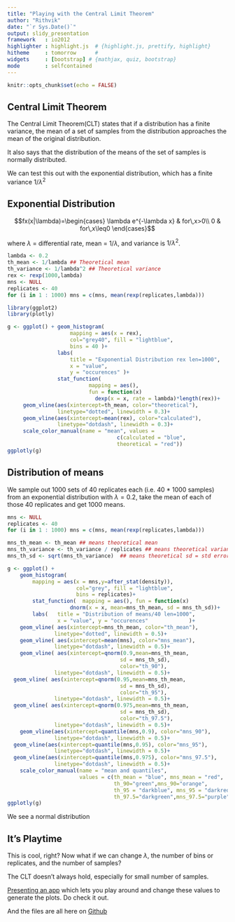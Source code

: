 ```yaml
---
title: "Playing with the Central Limit Theorem"
author: "Rithvik"
date: "`r Sys.Date()`"
output: slidy_presentation
framework   : io2012 
highlighter : highlight.js  # {highlight.js, prettify, highlight}
hitheme     : tomorrow      # 
widgets     : [bootstrap] # {mathjax, quiz, bootstrap}
mode        : selfcontained
---
```


```r
knitr::opts_chunk$set(echo = FALSE)
```

## Central Limit Theorem

The Central Limit Theorem(CLT) states that if a distribution has a finite variance, the mean of a set of samples from the distribution approaches the mean of the original distribution.

It also says that the distribution of the means of the set of samples is normally distributed.

We can test this out with the exponential distribution, which has a finite variance $1/\lambda^2$

## Exponential Distribution

$$fx(x|\lambda)=\begin{cases}
\lambda e^{-\lambda x} & for\,x>0\\
0 & for\,x\leq0
\end{cases}$$

where $\lambda$ = differential rate, mean = $1/\lambda$, and variance is $1/\lambda^{2}$.

```r
lambda <- 0.2
th_mean <- 1/lambda ## Theoretical mean
th_variance <- 1/lambda^2 ## Theoretical variance
rex <- rexp(1000,lambda)
mns <- NULL
replicates <- 40
for (i in 1 : 1000) mns = c(mns, mean(rexp(replicates,lambda)))

```

```r
library(ggplot2)
library(plotly)
```

```r
g <- ggplot() + geom_histogram(
                    mapping = aes(x = rex),
                    col="grey40", fill = "lightblue", 
                    bins = 40 )+
                labs(
                    title = "Exponential Distribution rex len=1000",
                    x = "value",
                    y = "occurences" )+
                stat_function(
                          mapping = aes(), 
                          fun = function(x) 
                            dexp(x = x, rate = lambda)*length(rex))+
     geom_vline(aes(xintercept=th_mean, color="theoretical"),    
                linetype="dotted", linewidth = 0.3)+
     geom_vline(aes(xintercept=mean(rex), color="calculated"), 
                linetype="dotdash", linewidth = 0.3)+
     scale_color_manual(name = "mean", values = 
                                   c(calculated = "blue", 
                                   theoretical = "red"))
ggplotly(g)
```

## Distribution of means

We sample out 1000 sets of 40 replicates each (i.e. 40 \* 1000 samples) from an exponential distribution with $\lambda=0.2$, take the mean of each of those 40 replicates and get 1000 means.

```r
mns <- NULL
replicates <- 40
for (i in 1 : 1000) mns = c(mns, mean(rexp(replicates,lambda)))
```

```r
mns_th_mean <- th_mean ## means theoretical mean
mns_th_variance <- th_variance / replicates ## means theoretical variance
mns_th_sd <- sqrt(mns_th_variance)  ## means theoretical sd = std error
```

```r
g <- ggplot() +
    geom_histogram(
        mapping = aes(x = mns,y=after_stat(density)),
                      col="grey", fill = "lightblue", 
                      bins = replicates)+   
        stat_function(  mapping = aes(), fun = function(x) 
                    dnorm(x = x, mean=mns_th_mean, sd = mns_th_sd))+
        labs(   title = "Distribution of means/40 len=1000",
                x = "value", y = "occurences"             )+
    geom_vline( aes(xintercept=mns_th_mean, color="th_mean"),    
               linetype="dotted", linewidth = 0.5)+
    geom_vline( aes(xintercept=mean(mns), color="mns_mean"),         
               linetype="dotdash", linewidth = 0.5)+
    geom_vline( aes(xintercept=qnorm(0.9,mean=mns_th_mean, 
                                    sd = mns_th_sd),          
                                    color="th_90"),
               linetype="dotdash", linewidth = 0.5)+
  geom_vline( aes(xintercept=qnorm(0.95,mean=mns_th_mean, 
                                    sd = mns_th_sd),          
                                    color="th_95"),
               linetype="dotdash", linewidth = 0.5)+
  geom_vline( aes(xintercept=qnorm(0.975,mean=mns_th_mean, 
                                    sd = mns_th_sd),          
                                    color="th_97.5"),
               linetype="dotdash", linewidth = 0.5)+
    geom_vline(aes(xintercept=quantile(mns,0.9), color="mns_90"),
               linetype="dotdash", linewidth = 0.5)+
  geom_vline(aes(xintercept=quantile(mns,0.95), color="mns_95"),
               linetype="dotdash", linewidth = 0.5)+
  geom_vline(aes(xintercept=quantile(mns,0.975), color="mns_97.5"),
               linetype="dotdash", linewidth = 0.5)+
    scale_color_manual(name = "mean and quantiles", 
                       values = c(th_mean = "blue", mns_mean = "red",
                                  th_90="green",mns_90="orange",
                                  th_95 = "darkblue", mns_95 = "darkred",
                                  th_97.5="darkgreen",mns_97.5="purple"))
ggplotly(g)
```

We see a normal distribution

## It's Playtime

This is cool, right? Now what if we can change $\lambda$, the number of bins or replicates, and the number of samples?

The CLT doesn't always hold, especially for small number of samples.

[Presenting an app](https://84jv1j-rithvik-vinekar.shinyapps.io/App-1/ "https://84jv1j-rithvik-vinekar.shinyapps.io/App-1/") which lets you play around and change these values to generate the plots. Do check it out.

And the files are all here on [Github](https://github.com/rsvinekar/shiny_assignment/ "https://github.com/rsvinekar/shiny_assignment/")
